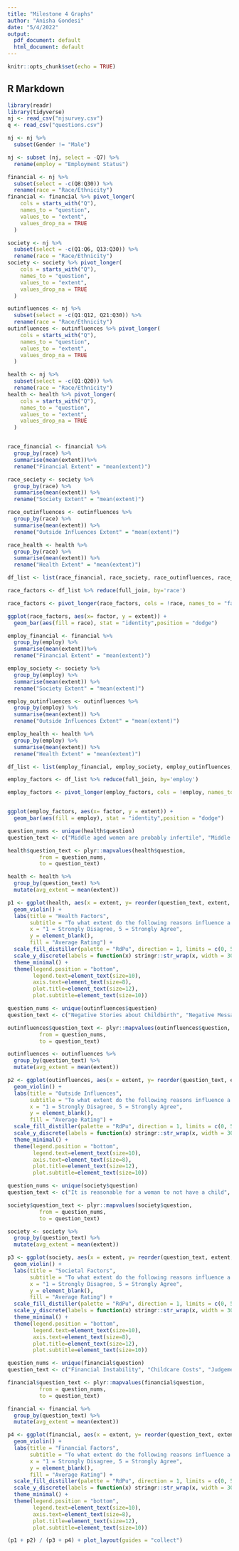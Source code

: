 ```yaml
---
title: "Milestone 4 Graphs"
author: "Anisha Gondesi"
date: "5/4/2022"
output:
  pdf_document: default
  html_document: default
---
```


```r
knitr::opts_chunk$set(echo = TRUE)
```

## R Markdown

```r
library(readr)
library(tidyverse)
nj <- read_csv("njsurvey.csv")
q <- read_csv("questions.csv")

nj <- nj %>%
  subset(Gender != "Male")

nj <- subset (nj, select = -Q7) %>%
  rename(employ = "Employment Status")

financial <- nj %>%
  subset(select = -c(Q8:Q30)) %>%
  rename(race = "Race/Ethnicity")
financial <- financial %>% pivot_longer(
    cols = starts_with("Q"),
    names_to = "question",
    values_to = "extent",
    values_drop_na = TRUE
  )

society <- nj %>%
  subset(select = -c(Q1:Q6, Q13:Q30)) %>%
  rename(race = "Race/Ethnicity")
society <- society %>% pivot_longer(
    cols = starts_with("Q"),
    names_to = "question",
    values_to = "extent",
    values_drop_na = TRUE
  )

outinfluences <- nj %>%
  subset(select = -c(Q1:Q12, Q21:Q30)) %>%
  rename(race = "Race/Ethnicity")
outinfluences <- outinfluences %>% pivot_longer(
    cols = starts_with("Q"),
    names_to = "question",
    values_to = "extent",
    values_drop_na = TRUE
  )

health <- nj %>%
  subset(select = -c(Q1:Q20)) %>%
  rename(race = "Race/Ethnicity")
health <- health %>% pivot_longer(
    cols = starts_with("Q"),
    names_to = "question",
    values_to = "extent",
    values_drop_na = TRUE
  )



```


```r
race_financial <- financial %>%
  group_by(race) %>%
  summarise(mean(extent))%>%
  rename("Financial Extent" = "mean(extent)")

race_society <- society %>%
  group_by(race) %>%
  summarise(mean(extent)) %>%
  rename("Society Extent" = "mean(extent)")

race_outinfluences <- outinfluences %>%
  group_by(race) %>%
  summarise(mean(extent)) %>%
  rename("Outside Influences Extent" = "mean(extent)")

race_health <- health %>%
  group_by(race) %>%
  summarise(mean(extent)) %>%
  rename("Health Extent" = "mean(extent)")

df_list <- list(race_financial, race_society, race_outinfluences, race_health)

race_factors <- df_list %>% reduce(full_join, by='race')


```


```r
race_factors <- pivot_longer(race_factors, cols = !race, names_to = "factor", values_to = "extent")
```


```r
ggplot(race_factors, aes(x= factor, y = extent)) +
  geom_bar(aes(fill = race), stat = "identity",position = "dodge")
```

```r
employ_financial <- financial %>%
  group_by(employ) %>%
  summarise(mean(extent))%>%
  rename("Financial Extent" = "mean(extent)")

employ_society <- society %>%
  group_by(employ) %>%
  summarise(mean(extent)) %>%
  rename("Society Extent" = "mean(extent)")

employ_outinfluences <- outinfluences %>%
  group_by(employ) %>%
  summarise(mean(extent)) %>%
  rename("Outside Influences Extent" = "mean(extent)")

employ_health <- health %>%
  group_by(employ) %>%
  summarise(mean(extent)) %>%
  rename("Health Extent" = "mean(extent)")

df_list <- list(employ_financial, employ_society, employ_outinfluences, employ_health)

employ_factors <- df_list %>% reduce(full_join, by='employ')

employ_factors <- pivot_longer(employ_factors, cols = !employ, names_to = "factor", values_to = "extent")


ggplot(employ_factors, aes(x= factor, y = extent)) +
  geom_bar(aes(fill = employ), stat = "identity",position = "dodge")

```

```r
question_nums <- unique(health$question)
question_text <- c("Middle aged women are probably infertile", "Middle aged women will face health complications", "Women without children live longer than those who do", "Women should be physically fit before having children", "Pregnancy can cause high blood pressure, depression or anxiety", "Health risks outweigh benefits", "Young women shouldn't have health concerns","Women should not consider health risks when choosing to have a ahild", "Pregnancy after the age of 30 has lots of risks", "Biologically, it's too late to have a child after mid-thirties")

health$question_text <- plyr::mapvalues(health$question, 
          from = question_nums, 
          to = question_text)

health <- health %>% 
  group_by(question_text) %>% 
  mutate(avg_extent = mean(extent))

p1 <- ggplot(health, aes(x = extent, y= reorder(question_text, extent, mean), fill = avg_extent)) +
  geom_violin() +
  labs(title = "Health Factors",
       subtitle = "To what extent do the following reasons influence a woman's decision to not have a child?",
       x = "1 = Strongly Disagree, 5 = Strongly Agree", 
       y = element_blank(),
       fill = "Average Rating") +
  scale_fill_distiller(palette = "RdPu", direction = 1, limits = c(0, 5)) +
  scale_y_discrete(labels = function(x) stringr::str_wrap(x, width = 30)) +
  theme_minimal() +
  theme(legend.position = "bottom",
        legend.text=element_text(size=10),
        axis.text=element_text(size=8),
        plot.title=element_text(size=12),
        plot.subtitle=element_text(size=10)) 
```

```r
question_nums <- unique(outinfluences$question)
question_text <- c("Negative Stories about Childbirth", "Negative Messages about Single Parent Households", "Family/Religion", "Pressure from Peers", "Fear of Poor Parenting Skills", "Societal Pressure to have Children", "Societal Perception that Same Sex Relationships cannot have Children", "Traditional Views that a Woman's duty is to have a Child")

outinfluences$question_text <- plyr::mapvalues(outinfluences$question, 
          from = question_nums, 
          to = question_text)

outinfluences <- outinfluences %>% 
  group_by(question_text) %>% 
  mutate(avg_extent = mean(extent))

p2 <- ggplot(outinfluences, aes(x = extent, y= reorder(question_text, extent, mean), fill = avg_extent)) +
  geom_violin() +
  labs(title = "Outside Influences",
       subtitle = "To what extent do the following reasons influence a woman's decision to not have a child?", 
       x = "1 = Strongly Disagree, 5 = Strongly Agree", 
       y = element_blank(), 
       fill = "Average Rating") +
  scale_fill_distiller(palette = "RdPu", direction = 1, limits = c(0, 5)) +
  scale_y_discrete(labels = function(x) stringr::str_wrap(x, width = 30)) +
  theme_minimal() +
  theme(legend.position = "bottom",
        legend.text=element_text(size=10),
        axis.text=element_text(size=8),
        plot.title=element_text(size=12),
        plot.subtitle=element_text(size=10))
```

```r
question_nums <- unique(society$question)
question_text <- c("It is reasonable for a woman to not have a child", "Society has a negative opinion about women who choose not to have a child", "Women who choose to not have a child are making a poor decision", "Women and Men who choose to not have a child are viewed the same", "Women who choose not to have a child are selfish")

society$question_text <- plyr::mapvalues(society$question, 
          from = question_nums, 
          to = question_text)

society <- society %>% 
  group_by(question_text) %>% 
  mutate(avg_extent = mean(extent))

p3 <- ggplot(society, aes(x = extent, y= reorder(question_text, extent, mean), fill = avg_extent)) +
  geom_violin() +
  labs(title = "Societal Factors",
       subtitle = "To what extent do the following reasons influence a woman's decision to not have a child?", 
       x = "1 = Strongly Disagree, 5 = Strongly Agree", 
       y = element_blank(),
       fill = "Average Rating") +
  scale_fill_distiller(palette = "RdPu", direction = 1, limits = c(0, 5)) +
  scale_y_discrete(labels = function(x) stringr::str_wrap(x, width = 30)) +
  theme_minimal() +
  theme(legend.position = "bottom",
        legend.text=element_text(size=10),
        axis.text=element_text(size=8),
        plot.title=element_text(size=12),
        plot.subtitle=element_text(size=10)) 
```

```r
question_nums <- unique(financial$question)
question_text <- c("Financial Instability", "Childcare Costs", "Judgement because of a Decision based on Finances", "High Opportunity Cost in losing Potential Earnings", "High Cost of Fertility Treatments/Adoption", "No Financial Support from Partner")

financial$question_text <- plyr::mapvalues(financial$question, 
          from = question_nums, 
          to = question_text)

financial <- financial %>% 
  group_by(question_text) %>% 
  mutate(avg_extent = mean(extent))

p4 <- ggplot(financial, aes(x = extent, y= reorder(question_text, extent, mean), fill = avg_extent)) +
  geom_violin() +
  labs(title = "Financial Factors",
       subtitle = "To what extent do the following reasons influence a woman's decision to not have a child?", 
       x = "1 = Strongly Disagree, 5 = Strongly Agree", 
       y = element_blank(),
       fill = "Average Rating") +
  scale_fill_distiller(palette = "RdPu", direction = 1, limits = c(0, 5)) +
  scale_y_discrete(labels = function(x) stringr::str_wrap(x, width = 30)) +
  theme_minimal() +
  theme(legend.position = "bottom",
        legend.text=element_text(size=10),
        axis.text=element_text(size=8),
        plot.title=element_text(size=12),
        plot.subtitle=element_text(size=10)) 
```

```r
(p1 + p2) / (p3 + p4) + plot_layout(guides = "collect")
```


